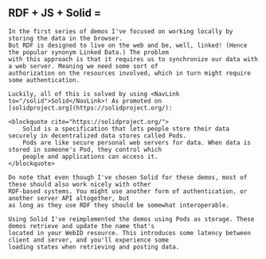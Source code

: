 
<Content id="solid">
    <h2 className="subtitle is-3" style={{display: "flex", gap: "0.25rem", alignItems: "center"}}>
        <span>RDF + JS + Solid =</span>
        <GiTechnoHeart style={{fill: "#7C4DFF"}}/>
    </h2>

    In the first series of demos I've focused on working locally by storing the data in the browser.
    But RDF is designed to live on the web and be, well, linked! (Hence the popular synonym Linked Data.) The problem
    with this approach is that it requires us to synchronize our data with a web server. Meaning we need some sort of
    authorization on the resources involved, which in turn might require some authentication.

    Luckily, all of this is solved by using <NavLink to="/solid">Solid</NavLink>! As promoted on
    [solidproject.org](https://solidproject.org/):

    <blockquote cite="https://solidproject.org/">
        Solid is a specification that lets people store their data securely in decentralized data stores called Pods.
        Pods are like secure personal web servers for data. When data is stored in someone's Pod, they control which
        people and applications can access it.
    </blockquote>

    Do note that even though I've chosen Solid for these demos, most of these should also work nicely with other
    RDF-based systems. You might use another form of authentication, or another server API altogether, but
    as long as they use RDF they should be somewhat interoperable.

    Using Solid I've reimplemented the demos using Pods as storage. These demos retrieve and update the name that's
    located in your WebID resource. This introduces some latency between client and server, and you'll experience some
    loading states when retrieving and posting data.
</Content>
